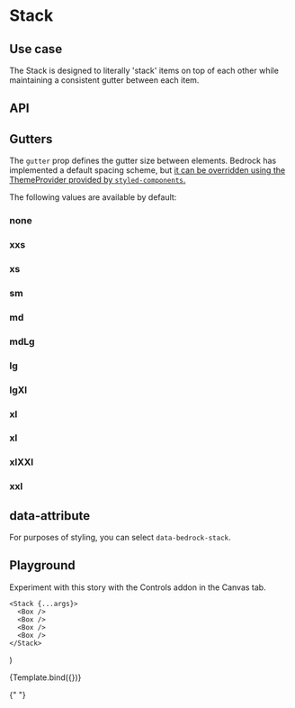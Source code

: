 

<Meta title="Components/Stack" component={Stack} />

# Stack

## Use case

The Stack is designed to literally 'stack' items on top of each other while maintaining a consistent gutter between each item.

## API

<Story name="API" argTypes={argTypes} />

<ArgsTable story="API" />

## Gutters

The `gutter` prop defines the gutter size between elements. Bedrock has implemented a default spacing scheme, but [it can be overridden using the ThemeProvider provided by `styled-components`.](/docs/spacing--page#integrating-with-your-design-system)

The following values are available by default:

<Preview withToolbar withSource="open">
  <Story name="Gutters">
    <h3>none</h3>
    <Stack gutter="none">
      <Box />
      <Box />
    </Stack>
    <h3>xxs</h3>
    <Stack gutter="xxs">
      <Box />
      <Box />
    </Stack>
    <h3>xs</h3>
    <Stack gutter="xs">
      <Box />
      <Box />
    </Stack>
    <h3>sm</h3>
    <Stack gutter="sm">
      <Box />
      <Box />
    </Stack>
    <h3>md</h3>
    <Stack gutter="md">
      <Box />
      <Box />
    </Stack>
    <h3>mdLg</h3>
    <Stack gutter="mdLg">
      <Box />
      <Box />
    </Stack>
    <h3>lg</h3>
    <Stack gutter="lg">
      <Box />
      <Box />
    </Stack>
    <h3>lgXl</h3>
    <Stack gutter="lgXl">
      <Box />
      <Box />
    </Stack>
    <h3>xl</h3>
    <Stack gutter="xl">
      <Box />
      <Box />
    </Stack>
    <h3>xl</h3>
    <Stack gutter="xl">
      <Box />
      <Box />
    </Stack>
    <h3>xlXXl</h3>
    <Stack gutter="xlXXl">
      <Box />
      <Box />
    </Stack>
    <h3>xxl</h3>
    <Stack gutter="xxl">
      <Box />
      <Box />
    </Stack>
  </Story>
</Preview>

## data-attribute

For purposes of styling, you can select `data-bedrock-stack`.

## Playground

Experiment with this story with the Controls addon in the Canvas tab.

    <Stack {...args}>
      <Box />
      <Box />
      <Box />
      <Box />
    </Stack>
)

<Canvas withToolbar>
  <Story
    name="Playground"
    args={{
      gutter: "lg",
    }}
    argTypes={argTypes}
  >
    {Template.bind({})}
  </Story>
</Canvas>

<ArgsTable story="Playground" />{" "}
